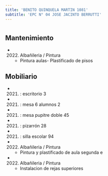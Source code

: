 ```yaml
---
title: 'BENITO QUINQUELA MARTIN 1081'
subtitle: 'EPC N° 04 JOSE JACINTO BERRUTTI'
---
```


#


## Mantenimiento

*  (2022) Albañileria / Pintura 
    + Pintura aulas- Plastificado de pisos


## Mobiliario

*  (2021) : escritorio 3 

*  (2021) : mesa 6 alumnos 2 

*  (2021) : mesa pupitre doble 45 

*  (2021) : pizarrón 28 

*  (2021) : silla escolar 94 




*  (2022) Albañileria / Pintura 
    + Pintura y plastificado de aula segunda e

*  (2022) Albañileria / Pintura 
    + Instalacion de rejas superiores



